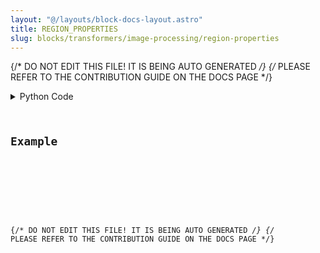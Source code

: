 ```yaml
---
layout: "@/layouts/block-docs-layout.astro"
title: REGION_PROPERTIES
slug: blocks/transformers/image-processing/region-properties
---
```


{/* DO NOT EDIT THIS FILE! IT IS BEING AUTO GENERATED */}
{/* PLEASE REFER TO THE CONTRIBUTION GUIDE ON THE DOCS PAGE */}


<PythonDocsDisplay docstring={docstring} />
<details>
<summary>Python Code</summary>



<Code code={pythonCode} lang="py" wrap theme="dracula" />

[Find this Flojoy Block on GitHub](https://github.com/flojoy-ai/blocks/blob/main/blocks/TRANSFORMERS/IMAGE_PROCESSING/REGION_PROPERTIES/REGION_PROPERTIES.py)

</details>

## Example


<GetHelpWidget />


<AppDisplay app={app} blockName="REGION_PROPERTIES" client:visible />


<Example />

{/* DO NOT EDIT THIS FILE! IT IS BEING AUTO GENERATED */}
{/* PLEASE REFER TO THE CONTRIBUTION GUIDE ON THE DOCS PAGE */}
